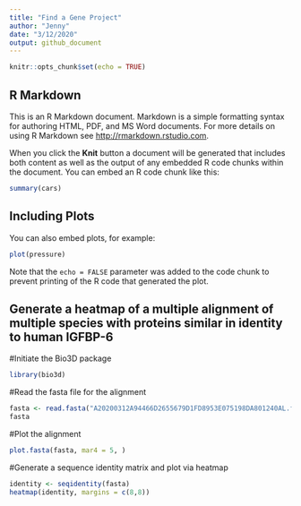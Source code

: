 ```yaml
---
title: "Find a Gene Project"
author: "Jenny"
date: "3/12/2020"
output: github_document
---
```


```r
knitr::opts_chunk$set(echo = TRUE)
```

## R Markdown

This is an R Markdown document. Markdown is a simple formatting syntax for authoring HTML, PDF, and MS Word documents. For more details on using R Markdown see <http://rmarkdown.rstudio.com>.

When you click the **Knit** button a document will be generated that includes both content as well as the output of any embedded R code chunks within the document. You can embed an R code chunk like this:

```r
summary(cars)
```

## Including Plots

You can also embed plots, for example:

```r
plot(pressure)
```

Note that the `echo = FALSE` parameter was added to the code chunk to prevent printing of the R code that generated the plot.

## Generate a heatmap of a multiple alignment of multiple species with proteins similar in identity to human IGFBP-6

#Initiate the Bio3D package

```r
library(bio3d)
```

#Read the fasta file for the alignment

```r
fasta <- read.fasta("A20200312A94466D2655679D1FD8953E075198DA801240AL.fasta.txt")
fasta
```

#Plot the alignment

```r
plot.fasta(fasta, mar4 = 5, )
```

#Generate a sequence identity matrix and plot via heatmap

```r
identity <- seqidentity(fasta)
heatmap(identity, margins = c(8,8))
```

```r

```

